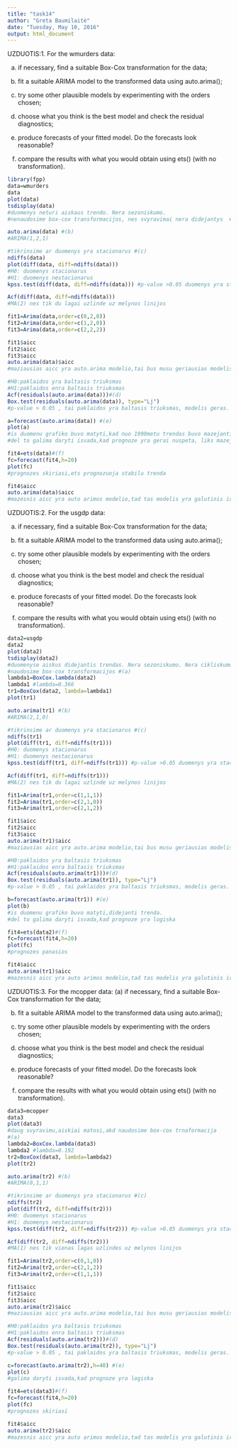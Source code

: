 ```yaml
---
title: "task14"
author: "Greta Baumilaitė"
date: "Tuesday, May 10, 2016"
output: html_document
---
```


UZDUOTIS:1. For the wmurders data:

(a) if necessary, find a suitable Box-Cox transformation for the data;

(b) fit a suitable ARIMA model to the transformed data using
auto.arima();

(c) try some other plausible models by experimenting with the
orders chosen;

(d) choose what you think is the best model and check the residual
diagnostics;

(e) produce forecasts of your fitted model. Do the forecasts look
reasonable?

(f) compare the results with what you would obtain using ets()
(with no transformation).

```r
library(fpp)
data=wmurders
data
plot(data)
tsdisplay(data)
#duomenys neturi aiskaus trendo. Nera sezoniskumo.
#nenaudosime box-cox transformacijos, nes svyravimai nera didejantys  #(a)

auto.arima(data) #(b)
#ARIMA(1,2,1)

#tikrinsime ar duomenys yra stacionarus #(c)
ndiffs(data)
plot(diff(data, diff=ndiffs(data))) 
#H0: duomenys stacionarus
#H1: duomenys nestacionarus
kpss.test(diff(data, diff=ndiffs(data))) #p-value >0.05 duomenys yra stacionarus

Acf(diff(data, diff=ndiffs(data)))
#MA(2) nes tik du lagai uzlinde uz melynos linijos

fit1=Arima(data,order=c(0,2,0))
fit2=Arima(data,order=c(1,2,0))
fit3=Arima(data,order=c(2,2,2))

fit1$aicc
fit2$aicc
fit3$aicc
auto.arima(data)$aicc
#maziausias aicc yra auto.arima modelio,tai bus musu geriausias modelis

#H0:paklaidos yra baltasis triuksmas
#H1:paklaidos enra baltasis triuksmas
Acf(residuals(auto.arima(data)))#(d)
Box.test(residuals(auto.arima(data)), type="Lj")
#p-value > 0.05 , tai paklaidos yra baltasis triuksmas, modelis geras.

a=forecast(auto.arima(data)) #(e)
plot(a)
#is duomenu grafiko buvo matyti,kad nuo 1990metu trendas buvo mazejantis.
#del to galima daryti isvada,kad prognoze yra gerai nuspeta, liks mazejantis trendas

fit4=ets(data)#(f)
fc=forecast(fit4,h=20)
plot(fc)
#prognozes skiriasi,ets prognozuoja stabilu trenda

fit4$aicc
auto.arima(data)$aicc
#mazesnis aicc yra auto arimos modelio,tad tas modelis yra galutinis ir tinkamiausias.
```
UZDUOTIS:2. For the usgdp data:

(a) if necessary, find a suitable Box-Cox transformation for the data;

(b) fit a suitable ARIMA model to the transformed data using
auto.arima();

(c) try some other plausible models by experimenting with the
orders chosen;

(d) choose what you think is the best model and check the residual
diagnostics;

(e) produce forecasts of your fitted model. Do the forecasts look
reasonable?

(f) compare the results with what you would obtain using ets()
(with no transformation).

```r
data2=usgdp
data2
plot(data2)
tsdisplay(data2)
#duomenyse aiskus didejantis trendas. Nera sezoniskumo. Nera cikliskumo
#naudosime box-cox transformacijos #(a)
lambda1=BoxCox.lambda(data2)
lambda1 #lambda=0.366
tr1=BoxCox(data2, lambda=lambda1)
plot(tr1)

auto.arima(tr1) #(b)
#ARIMA(2,1,0)

#tikrinsime ar duomenys yra stacionarus #(c)
ndiffs(tr1)
plot(diff(tr1, diff=ndiffs(tr1))) 
#H0: duomenys stacionarus
#H1: duomenys nestacionarus
kpss.test(diff(tr1, diff=ndiffs(tr1))) #p-value >0.05 duomenys yra stacionarus

Acf(diff(tr1, diff=ndiffs(tr1)))
#MA(2) nes tik du lagai uzlinde uz melynos linijos

fit1=Arima(tr1,order=c(1,1,1))
fit2=Arima(tr1,order=c(2,1,0))
fit3=Arima(tr1,order=c(2,1,2))

fit1$aicc
fit2$aicc
fit3$aicc
auto.arima(tr1)$aicc
#maziausias aicc yra auto.arima modelio,tai bus musu geriausias modelis

#H0:paklaidos yra baltasis triuksmas
#H1:paklaidos enra baltasis triuksmas
Acf(residuals(auto.arima(tr1)))#(d)
Box.test(residuals(auto.arima(tr1)), type="Lj")
#p-value > 0.05 , tai paklaidos yra baltasis triuksmas, modelis geras.

b=forecast(auto.arima(tr1)) #(e)
plot(b)
#is duomenu grafiko buvo matyti,didejanti trenda.
#del to galima daryti isvada,kad prognoze yra logiska

fit4=ets(data2)#(f)
fc=forecast(fit4,h=20)
plot(fc)
#prognozes panasios

fit4$aicc
auto.arima(tr1)$aicc
#mazesnis aicc yra auto arimos modelio,tad tas modelis yra galutinis ir tinkamiausias.
```

UZDUOTIS:3. For the mcopper data:
(a) if necessary, find a suitable Box-Cox transformation for the data;

(b) fit a suitable ARIMA model to the transformed data using
auto.arima();

(c) try some other plausible models by experimenting with the
orders chosen;

(d) choose what you think is the best model and check the residual
diagnostics;

(e) produce forecasts of your fitted model. Do the forecasts look
reasonable?

(f) compare the results with what you would obtain using ets()
(with no transformation).
```r
data3=mcopper
data3
plot(data3)
#daug svyravimu,aiskiai matosi,akd naudosime box-cox trnaformacija
#(a)
lambda2=BoxCox.lambda(data3)
lambda2 #lambda=0.192
tr2=BoxCox(data3, lambda=lambda2)
plot(tr2)

auto.arima(tr2) #(b)
#ARIMA(0,1,1)

#tikrinsime ar duomenys yra stacionarus #(c)
ndiffs(tr2)
plot(diff(tr2, diff=ndiffs(tr2))) 
#H0: duomenys stacionarus
#H1: duomenys nestacionarus
kpss.test(diff(tr2, diff=ndiffs(tr2))) #p-value >0.05 duomenys yra stacionarus

Acf(diff(tr2, diff=ndiffs(tr2)))
#MA(1) nes tik vienas lagas uzlindes uz melynos linijos

fit1=Arima(tr2,order=c(0,1,0))
fit2=Arima(tr2,order=c(2,1,2))
fit3=Arima(tr2,order=c(1,1,1))

fit1$aicc
fit2$aicc
fit3$aicc
auto.arima(tr2)$aicc
#maziausias aicc yra auto.arima modelio,tai bus musu geriausias modelis

#H0:paklaidos yra baltasis triuksmas
#H1:paklaidos enra baltasis triuksmas
Acf(residuals(auto.arima(tr2)))#(d)
Box.test(residuals(auto.arima(tr2)), type="Lj")
#p-value > 0.05 , tai paklaidos yra baltasis triuksmas, modelis geras.

c=forecast(auto.arima(tr2),h=40) #(e)
plot(c)
#galima daryti isvada,kad prognoze yra logiska

fit4=ets(data3)#(f)
fc=forecast(fit4,h=20)
plot(fc)
#prognozes skiriasi

fit4$aicc
auto.arima(tr2)$aicc
#mazesnis aicc yra auto arimos modelio,tad tas modelis yra galutinis ir tinkamiausias.
```
